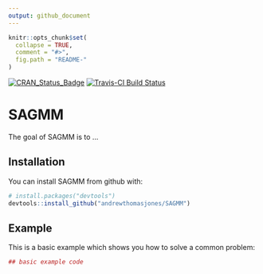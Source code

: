 ```yaml
---
output: github_document
---
```


<!-- README.md is generated from README.Rmd. Please edit that file -->

```r
knitr::opts_chunk$set(
  collapse = TRUE,
  comment = "#>",
  fig.path = "README-"
)
```

[![CRAN_Status_Badge](http://www.r-pkg.org/badges/version/SAGMM)](https://cran.r-project.org/package=SAGMM)
[![Travis-CI Build Status](https://travis-ci.org/andrewthomasjones/SAGMM.svg?branch=master)](https://travis-ci.org/andrewthomasjones/SAGMM)

# SAGMM

The goal of SAGMM is to ...

## Installation

You can install SAGMM from github with:

```r
# install.packages("devtools")
devtools::install_github("andrewthomasjones/SAGMM")
```

## Example

This is a basic example which shows you how to solve a common problem:

```r
## basic example code
```
